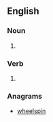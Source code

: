 ==English==

===Noun===
{{head|en|noun plural form}}

# {{plural of|pinwheel|lang=en}}

===Verb===
{{head|en|verb form}}

# {{en-third-person singular of|pinwheel}}

===Anagrams===
* [[wheelspin#English|wheelspin]]